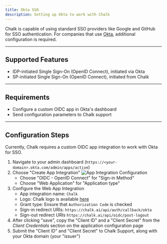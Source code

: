 ```yaml
---
title: Okta SSO
description: Setting up Okta to work with Chalk
---
```


Chalk is capable of using standard SSO providers like Google and GitHub for SSO authentication. For companies that use [Okta](https://okta.com/), additional configuration is required.

---

## Supported Features

- IDP-initiated Single Sign-On (OpenID Connect), initiated via Okta
- SP-initiated Single Sign-On (OpenID Connect), initiated from Chalk

---

## Requirements

- Configure a custom OIDC app in Okta's dashboard
- Send configuration parameters to Chalk support

---

## Configuration Steps

Currently, Chalk requires a custom OIDC app integration to work with Okta for SSO.

1. Navigate to your admin dashboard (`https://<your-domain>.okta.com/admin/apps/active`)
2. Choose "Create App Integration"
    ![App Integration Configuration](/img/okta-1.png)
    * Choose "OIDC - OpenID Connect" for "Sign-in Method"
    * Choose "Web Application" for "Application type"
3. Configure the Web App Integration
    * App integration name: `Chalk`
    * Logo: Chalk logo is available [here](https://chalk.ai/chalk_logo.png)
    * Grant type: Ensure that `Authorization Code` is checked
    * Sign-in redirect URIs: `https://chalk.ai/api/auth/callback/okta`
    * Sign-out redirect URIs `https://chalk.ai/api/oidc/post-logout`
4. After clicking "save", copy the "Client ID" and a "Client Secret" from the *Client Credentials* section on the application configuration page
5. Submit the "Client ID" and "Client Secret" to Chalk Support, along with your Okta domain (your "issuer")
